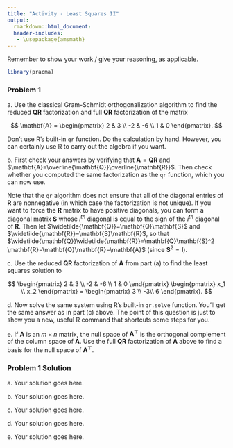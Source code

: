 ```yaml
---
title: "Activity - Least Squares II"
output:
  rmarkdown::html_document:
  header-includes:
   - \usepackage{amsmath}
---
```


\renewcommand{\vec}[1]{\mathbf{#1}}
\renewcommand{\mat}[1]{\mathbf{#1}}

Remember to show your work / give your reasoning, as applicable.

```r
library(pracma)
```

### Problem 1

a\. Use the classical Gram-Schmidt orthogonalization algorithm to find the reduced $\mat{QR}$ factorization and full $\mat{QR}$ factorization of the matrix 

$$
\mat{A} = \begin{pmatrix}
2 & 3 \\
-2 & -6 \\
1 & 0
\end{pmatrix}.
$$

Don't use R's built-in `qr` function. Do the calculation by hand. However, you can certainly use R to carry out the algebra if you want.

b\. First check your answers by verifying that $\mat{A}=\mat{Q}\mat{R}$ and $\mat{A}=\overline{\mat{Q}}\overline{\mat{R}}$. Then check whether you computed the same factorization as the `qr` function, which you can now use.

Note that the `qr` algorithm does not ensure that all of the diagonal entries of $\mat{R}$ are nonnegative (in which case the factorization is not unique). If you want to force the $\mat{R}$ matrix to have positive diagonals, you can form a diagonal matrix $\mat{S}$ whose $i^{th}$ diagonal is equal to the sign of the $i^{th}$ diagonal of $\mat{R}$. Then let $\widetilde{\mat{Q}}=\mat{Q}\mat{S}$ and $\widetilde{\mat{R}}=\mat{S}\mat{R}$, so that $\widetilde{\mat{Q}}\widetilde{\mat{R}}=\mat{Q}\mat{S}^2 \mat{R}=\mat{Q}\mat{R}=\mat{A}$ (since $\mat{S}^2=\mat{I}$).

c\. Use the reduced $\mat{QR}$ factorization of $\mat{A}$ from part (a) to find the least squares solution to 

$$
\begin{pmatrix}
2 & 3 \\
-2 & -6 \\
1 & 0
\end{pmatrix}
\begin{pmatrix}
x_1 \\
x_2
\end{pmatrix}
=
\begin{pmatrix}
3 \\
-3\\
6
\end{pmatrix}.
$$

d\. Now solve the same system using R's built-in `qr.solve` function. You'll get the same answer as in part (c) above. The point of this question is just to show you a new, useful R command that shortcuts some steps for you.

e\. If $\mat{A}$ is an $m\times n$ matrix, the null space of $\mat{A}^{\top}$ is the orthogonal complement of the column space of $\mat{A}$. Use the full $\mat{QR}$ factorization of $\mat{A}$ above to find a basis for the null space of $\mat{A}^{\top}$.  

### Problem 1 Solution

a\. Your solution goes here.

b\. Your solution goes here.

c\. Your solution goes here.

d\. Your solution goes here.

e\. Your solution goes here.